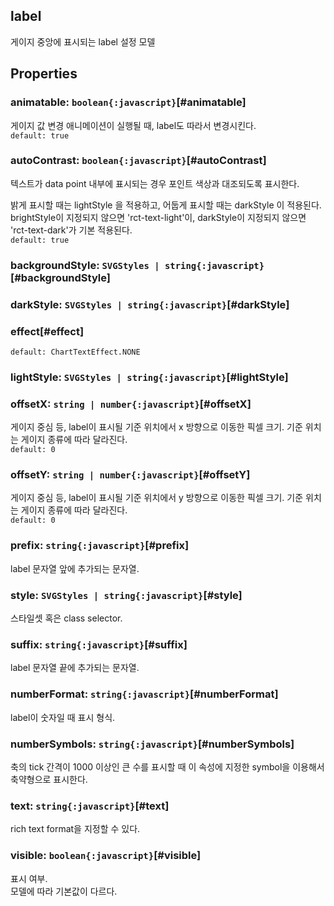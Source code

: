 ## label
게이지 중앙에 표시되는 label 설정 모델
## Properties

### animatable: `boolean{:javascript}`[#animatable]
게이지 값 변경 애니메이션이 실행될 때, label도 따라서 변경시킨다.  
`default: true`  

### autoContrast: `boolean{:javascript}`[#autoContrast]
텍스트가 data point 내부에 표시되는 경우 포인트 색상과 대조되도록 표시한다.


밝게 표시할 때는  lightStyle 을 적용하고,
어둡게 표시할 때는  darkStyle 이 적용된다.
brightStyle이 지정되지 않으면 'rct-text-light'이,
darkStyle이 지정되지 않으면 'rct-text-dark'가 기본 적용된다.  
`default: true`  

### backgroundStyle: `SVGStyles | string{:javascript}`[#backgroundStyle]

### darkStyle: `SVGStyles | string{:javascript}`[#darkStyle]

### effect[#effect]


`default: ChartTextEffect.NONE`  

### lightStyle: `SVGStyles | string{:javascript}`[#lightStyle]

### offsetX: `string | number{:javascript}`[#offsetX]
게이지 중심 등, label이 표시될 기준 위치에서 x 방향으로 이동한 픽셀 크기.
기준 위치는 게이지 종류에 따라 달라진다.  
`default: 0`  

### offsetY: `string | number{:javascript}`[#offsetY]
게이지 중심 등, label이 표시될 기준 위치에서 y 방향으로 이동한 픽셀 크기.
기준 위치는 게이지 종류에 따라 달라진다.  
`default: 0`  

### prefix: `string{:javascript}`[#prefix]
label 문자열 앞에 추가되는 문자열.  

### style: `SVGStyles | string{:javascript}`[#style]
스타일셋 혹은 class selector.  

### suffix: `string{:javascript}`[#suffix]
label 문자열 끝에 추가되는 문자열.  

### numberFormat: `string{:javascript}`[#numberFormat]
label이 숫자일 때 표시 형식.  

### numberSymbols: `string{:javascript}`[#numberSymbols]
축의 tick 간격이 1000 이상인 큰 수를 표시할 때 
이 속성에 지정한 symbol을 이용해서 축약형으로 표시한다.  

### text: `string{:javascript}`[#text]
rich text format을 지정할 수 있다.  

### visible: `boolean{:javascript}`[#visible]
표시 여부.\
모델에 따라 기본값이 다르다.
<FiddleLink label="Legend Visible" href="https:/jsfiddle.net/gh/get/library/pure/realgrid/realchart-demo/tree/master/common/legend-visible"/>  
